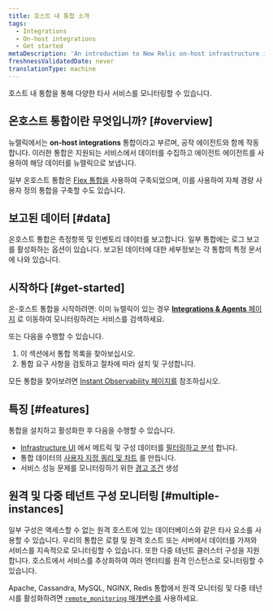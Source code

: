 ```yaml
---
title: 호스트 내 통합 소개
tags:
  - Integrations
  - On-host integrations
  - Get started
metaDescription: 'An introduction to New Relic on-host infrastructure integrations, which instrument and report data from various third-party services.'
freshnessValidatedDate: never
translationType: machine
---
```


호스트 내 통합을 통해 다양한 타사 서비스를 모니터링할 수 있습니다.

## 온호스트 통합이란 무엇입니까? [#overview]

뉴렐릭에서는 <DNT>**on-host integrations**</DNT> 통합이라고 부르며, 공작 에이전트와 함께 작동합니다. 이러한 통합은 지원되는 서비스에서 데이터를 수집하고 에이전트 에이전트를 사용하여 해당 데이터를 뉴렐릭으로 보냅니다.

일부 온호스트 통합은 [Flex 통합을](/docs/infrastructure/host-integrations/host-integrations-list/flex-integration-tool-build-your-own-integration) 사용하여 구축되었으며, 이를 사용하여 자체 경량 사용자 정의 통합을 구축할 수도 있습니다.

## 보고된 데이터 [#data]

온호스트 통합은 측정항목 및 인벤토리 데이터를 보고합니다. 일부 통합에는 로그 보고를 활성화하는 옵션이 있습니다. 보고된 데이터에 대한 세부정보는 각 통합의 특정 문서에 나와 있습니다.

## 시작하다 [#get-started]

온-호스트 통합을 시작하려면: 이미 뉴렐릭이 있는 경우 [<DNT>**Integrations &amp; Agents**</DNT> 페이지](https://one.newrelic.com/marketplace) 로 이동하여 모니터링하려는 서비스를 검색하세요.

또는 다음을 수행할 수 있습니다.

1. 이 섹션에서 통합 목록을 찾아보십시오.
2. 통합 요구 사항을 검토하고 절차에 따라 설치 및 구성합니다.

모든 통합을 찾아보려면 [Instant Observability 페이지를](https://newrelic.com/instant-observability) 참조하십시오.

## 특징 [#features]

통합을 설치하고 활성화한 후 다음을 수행할 수 있습니다.

* [Infrastructure UI](/docs/infrastructure/new-relic-infrastructure/getting-started/introduction-new-relic-infrastructure) 에서 메트릭 및 구성 데이터를 [필터링하고 분석](/docs/infrastructure/integrations/find-use-infrastructure-integration-data) 합니다.
* 통합 데이터의 [사용자 지정 쿼리 및 차트](/docs/using-new-relic/data/understand-data/query-new-relic-data) 를 만듭니다.
* 서비스 성능 문제를 모니터링하기 위한 [경고 조건](/docs/alerts/new-relic-alerts/getting-started/alerts-glossary#alert-condition) 생성

## 원격 및 다중 테넌트 구성 모니터링 [#multiple-instances]

일부 구성은 액세스할 수 없는 원격 호스트에 있는 데이터베이스와 같은 타사 요소를 사용할 수 있습니다. 우리의 통합은 로컬 및 원격 호스트 또는 서버에서 데이터를 가져와 서비스를 지속적으로 모니터링할 수 있습니다. 또한 다중 테넌트 클러스터 구성을 지원합니다. 호스트에서 서비스를 추상화하여 여러 엔터티를 원격 인스턴스로 모니터링할 수 있습니다.

Apache, Cassandra, MySQL, NGINX, Redis 통합에서 원격 모니터링 및 다중 테넌시를 활성화하려면 [`remote_monitoring` 매개변수를](/docs/infrastructure/host-integrations/understand-use-data/remote-monitoring-host-integrations) 사용하세요.